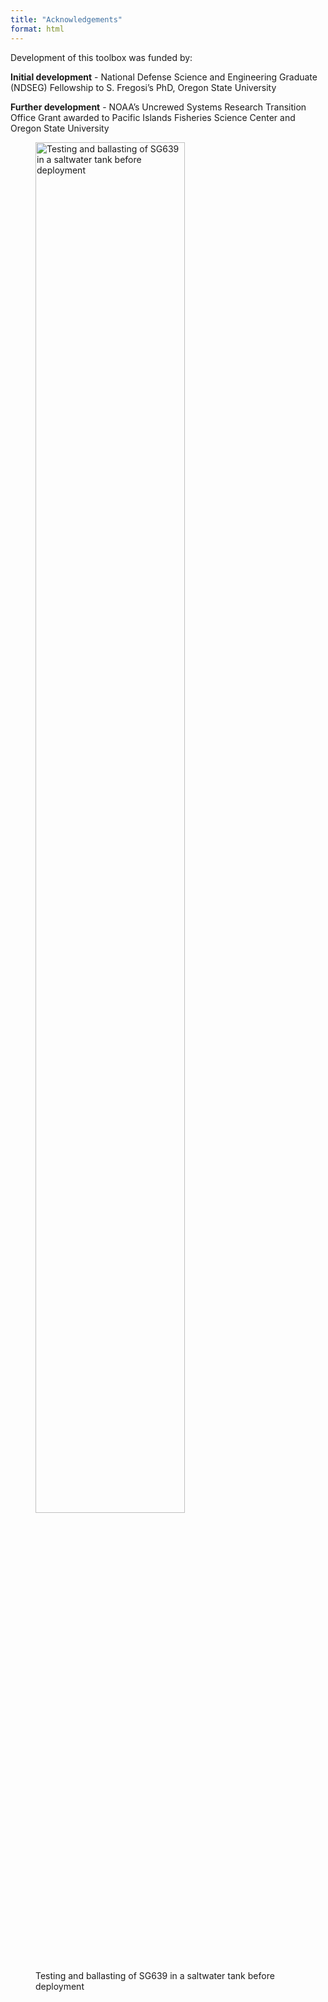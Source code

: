 ```yaml
---
title: "Acknowledgements"
format: html
---
```


Development of this toolbox was funded by:

**Initial development** - National Defense Science and Engineering Graduate (NDSEG) Fellowship to S. Fregosi's PhD, Oregon State University

**Further development** - NOAA's Uncrewed Systems Research Transition Office Grant awarded to Pacific Islands Fisheries Science Center and Oregon State University

![Testing and ballasting of SG639 in a saltwater tank before deployment](images/sg639-in-tank-hawaii_2023-04-10.jpg){width=75%}
